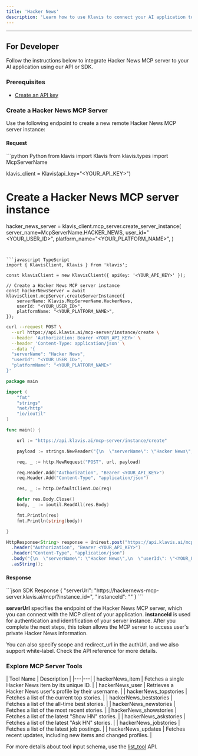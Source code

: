 ```yaml
---
title: 'Hacker News'
description: 'Learn how to use Klavis to connect your AI application to Hacker News MCP Server'
---
```



<NoCodeSnippet />

---

## For Developer

Follow the instructions below to integrate Hacker News MCP server to your AI application using our API or SDK.

### Prerequisites

- [Create an API key](https://www.klavis.ai/home/api-keys)

### Create a Hacker News MCP Server

Use the following endpoint to create a new remote Hacker News MCP server instance:

#### Request
<CodeGroup>
```python Python
from klavis import Klavis
from klavis.types import McpServerName

klavis_client = Klavis(api_key="<YOUR_API_KEY>")

# Create a Hacker News MCP server instance
hacker_news_server = klavis_client.mcp_server.create_server_instance(
    server_name=McpServerName.HACKER_NEWS,
    user_id="<YOUR_USER_ID>",
    platform_name="<YOUR_PLATFORM_NAME>",
)
```


```javascript TypeScript
import { KlavisClient, Klavis } from 'klavis';

const klavisClient = new KlavisClient({ apiKey: '<YOUR_API_KEY>' });

// Create a Hacker News MCP server instance
const hackerNewsServer = await klavisClient.mcpServer.createServerInstance({
    serverName: Klavis.McpServerName.HackerNews,
    userId: "<YOUR_USER_ID>",
    platformName: "<YOUR_PLATFORM_NAME>",
});
```


```bash cURL
curl --request POST \
  --url https://api.klavis.ai/mcp-server/instance/create \
  --header 'Authorization: Bearer <YOUR_API_KEY>' \
  --header 'Content-Type: application/json' \
  --data '{
  "serverName": "Hacker News",
  "userId": "<YOUR_USER_ID>",
  "platformName": "<YOUR_PLATFORM_NAME>"
}'
```

```go Go
package main

import (
	"fmt"
	"strings"
	"net/http"
	"io/ioutil"
)

func main() {

	url := "https://api.klavis.ai/mcp-server/instance/create"

	payload := strings.NewReader("{\n  \"serverName\": \"Hacker News\",\n  \"userId\": \"<YOUR_USER_ID>\",\n  \"platformName\": \"<YOUR_PLATFORM_NAME>\",\n}")

	req, _ := http.NewRequest("POST", url, payload)

	req.Header.Add("Authorization", "Bearer <YOUR_API_KEY>")
	req.Header.Add("Content-Type", "application/json")

	res, _ := http.DefaultClient.Do(req)

	defer res.Body.Close()
	body, _ := ioutil.ReadAll(res.Body)

	fmt.Println(res)
	fmt.Println(string(body))

}
```

```java Java
HttpResponse<String> response = Unirest.post("https://api.klavis.ai/mcp-server/instance/create")
  .header("Authorization", "Bearer <YOUR_API_KEY>")
  .header("Content-Type", "application/json")
  .body("{\n  \"serverName\": \"Hacker News\",\n  \"userId\": \"<YOUR_USER_ID>\",\n  \"platformName\": \"<YOUR_PLATFORM_NAME>\",\n}")
  .asString();
```
</CodeGroup>

#### Response
<CodeGroup>
```json SDK Response
{
  "serverUrl": "https://hackernews-mcp-server.klavis.ai/mcp/?instance_id=<instance-id>",
  "instanceId": "<instance-id>"
}
```
</CodeGroup>

<Check>**serverUrl** specifies the endpoint of the Hacker News MCP server, which you can connect with the MCP client of your application.</Check>
<Note>**instanceId** is used for authentication and identification of your server instance. After you complete the next steps, this token allows the MCP server to access user's private Hacker News information.</Note>

<Tip>
You can also specify scope and redirect_url in the authUrl, and we also support white-label. Check the API reference for more details.
</Tip>

### Explore MCP Server Tools

<Accordion title="Tools Information">
| Tool Name | Description |
|---|---|
| hackerNews_item | Fetches a single Hacker News item by its unique ID. |
| hackerNews_user | Retrieves a Hacker News user's profile by their username. |
| hackerNews_topstories | Fetches a list of the current top stories. |
| hackerNews_beststories | Fetches a list of the all-time best stories. |
| hackerNews_newstories | Fetches a list of the most recent stories. |
| hackerNews_showstories | Fetches a list of the latest "Show HN" stories. |
| hackerNews_askstories | Fetches a list of the latest "Ask HN" stories. |
| hackerNews_jobstories | Fetches a list of the latest job postings. |
| hackerNews_updates | Fetches recent updates, including new items and changed profiles. |
</Accordion>

<Note>For more details about tool input schema, use the [list_tool](https://docs.klavis.ai/api-reference/mcp-server/list-tools) API.</Note>

